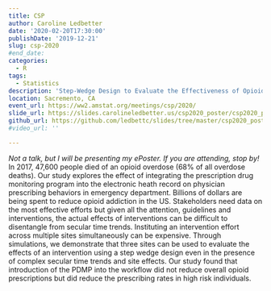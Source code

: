 ```yaml
---
title: CSP
author: Caroline Ledbetter
date: '2020-02-20T17:30:00'
publishDate: '2019-12-21'
slug: csp-2020
#end_date: 
categories:
  - R
tags:
  - Statistics
description: 'Step-Wedge Design to Evaluate the Effectiveness of Opioid Prescribing Aids'
location: Sacremento, CA
event_url: https://ww2.amstat.org/meetings/csp/2020/
slide_url: https://slides.carolineledbetter.us/csp2020_poster/csp2020_poster.pdf
github_url: https://github.com/ledbettc/slides/tree/master/csp2020_poster
#video_url: ''

---
```


*Not a talk, but I will be presenting my ePoster. If you are attending, 
stop by!*  
In 2017, 47,600 people died of an opioid overdose (68% of all overdose deaths). 
Our study explores the effect of integrating the prescription drug monitoring 
program into the electronic heath record on physician prescribing behaviors 
in emergency department. Billions of dollars are being spent to reduce opioid 
addiction in the US. Stakeholders need data on the most effective efforts but 
given all the attention, guidelines and interventions, the actual effects of 
interventions can be difficult to disentangle from secular time trends. 
Instituting an intervention effort across multiple sites simultaneously 
can be expensive. Through simulations, we demonstrate that three sites can 
be used to evaluate the effects of an intervention using a step wedge design 
even in the presence of complex secular time trends and site effects. 
Our study found that introduction of the PDMP into the workflow did not 
reduce overall opioid prescriptions but did reduce the prescribing rates in 
high risk individuals. 

